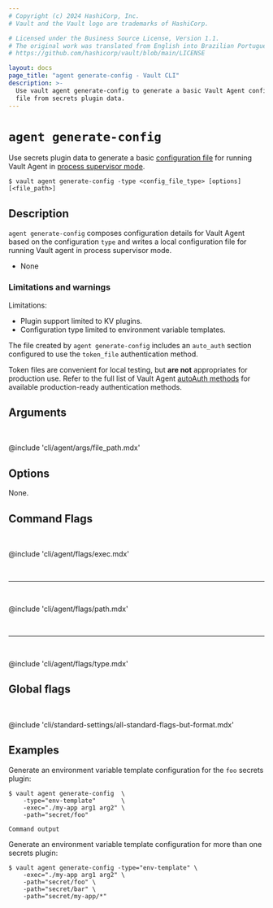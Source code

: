 ```yaml
---
# Copyright (c) 2024 HashiCorp, Inc.
# Vault and the Vault logo are trademarks of HashiCorp.

# Licensed under the Business Source License, Version 1.1.
# The original work was translated from English into Brazilian Portuguese.
# https://github.com/hashicorp/vault/blob/main/LICENSE

layout: docs
page_title: "agent generate-config - Vault CLI"
description: >-
  Use vault agent generate-config to generate a basic Vault Agent configuration
  file from secrets plugin data.
---
```


# `agent generate-config`

Use secrets plugin data to generate a basic
[configuration file](/vault/docs/agent-and-proxy/agent#configuration-file-options)
for running Vault Agent in [process supervisor mode](/vault/docs/agent-and-proxy/agent/process-supervisor).

<CodeBlockConfig hideClipboard>

```shell-session
$ vault agent generate-config -type <config_file_type> [options] [<file_path>]
```

</CodeBlockConfig>

## Description

`agent generate-config` composes configuration details for Vault Agent
based on the configuration `type` and writes a local configuration file for
running Vault agent in process supervisor mode.

<Tip title="Related API endpoints">

  - None

</Tip>

### Limitations and warnings

Limitations:

- Plugin support limited to KV plugins.
- Configuration type limited to environment variable templates.

<Warning title="Not appropriate for production">

  The file created by `agent generate-config` includes an `auto_auth` section
  configured to use the `token_file` authentication method.

  Token files are convenient for local testing, but **are not** appropriates for
  production use. Refer to the full list of Vault Agent
  [autoAuth methods](/vault/docs/agent-and-proxy/autoauth/methods) for available
  production-ready authentication methods.

</Warning>

## Arguments

<br />

@include 'cli/agent/args/file_path.mdx'



## Options

None.



## Command Flags

<br />

@include 'cli/agent/flags/exec.mdx'

<br /><hr /><br />

@include 'cli/agent/flags/path.mdx'

<br /><hr /><br />

@include 'cli/agent/flags/type.mdx'



## Global flags

<br />

@include 'cli/standard-settings/all-standard-flags-but-format.mdx'



## Examples

Generate an environment variable template configuration for the `foo` secrets
plugin:

```shell-session
$ vault agent generate-config  \
    -type="env-template"       \
    -exec="./my-app arg1 arg2" \
    -path="secret/foo"

Command output
```

Generate an environment variable template configuration for more than one
secrets plugin:

```shell-session
$ vault agent generate-config -type="env-template" \
    -exec="./my-app arg1 arg2" \
    -path="secret/foo" \
    -path="secret/bar" \
    -path="secret/my-app/*"
```
